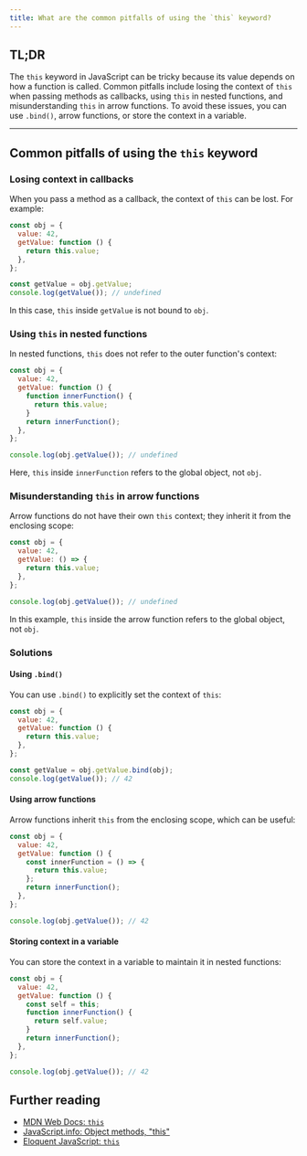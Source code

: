 ```yaml
---
title: What are the common pitfalls of using the `this` keyword?
---
```


## TL;DR

The `this` keyword in JavaScript can be tricky because its value depends on how a function is called. Common pitfalls include losing the context of `this` when passing methods as callbacks, using `this` in nested functions, and misunderstanding `this` in arrow functions. To avoid these issues, you can use `.bind()`, arrow functions, or store the context in a variable.

---

## Common pitfalls of using the `this` keyword

### Losing context in callbacks

When you pass a method as a callback, the context of `this` can be lost. For example:

```js live
const obj = {
  value: 42,
  getValue: function () {
    return this.value;
  },
};

const getValue = obj.getValue;
console.log(getValue()); // undefined
```

In this case, `this` inside `getValue` is not bound to `obj`.

### Using `this` in nested functions

In nested functions, `this` does not refer to the outer function's context:

```js live
const obj = {
  value: 42,
  getValue: function () {
    function innerFunction() {
      return this.value;
    }
    return innerFunction();
  },
};

console.log(obj.getValue()); // undefined
```

Here, `this` inside `innerFunction` refers to the global object, not `obj`.

### Misunderstanding `this` in arrow functions

Arrow functions do not have their own `this` context; they inherit it from the enclosing scope:

```js live
const obj = {
  value: 42,
  getValue: () => {
    return this.value;
  },
};

console.log(obj.getValue()); // undefined
```

In this example, `this` inside the arrow function refers to the global object, not `obj`.

### Solutions

#### Using `.bind()`

You can use `.bind()` to explicitly set the context of `this`:

```js live
const obj = {
  value: 42,
  getValue: function () {
    return this.value;
  },
};

const getValue = obj.getValue.bind(obj);
console.log(getValue()); // 42
```

#### Using arrow functions

Arrow functions inherit `this` from the enclosing scope, which can be useful:

```js live
const obj = {
  value: 42,
  getValue: function () {
    const innerFunction = () => {
      return this.value;
    };
    return innerFunction();
  },
};

console.log(obj.getValue()); // 42
```

#### Storing context in a variable

You can store the context in a variable to maintain it in nested functions:

```js live
const obj = {
  value: 42,
  getValue: function () {
    const self = this;
    function innerFunction() {
      return self.value;
    }
    return innerFunction();
  },
};

console.log(obj.getValue()); // 42
```

## Further reading

- [MDN Web Docs: `this`](https://developer.mozilla.org/en-US/docs/Web/JavaScript/Reference/Operators/this)
- [JavaScript.info: Object methods, "this"](https://javascript.info/object-methods)
- [Eloquent JavaScript: `this`](https://eloquentjavascript.net/03_functions.html#h_jxlm9L8T4l)
